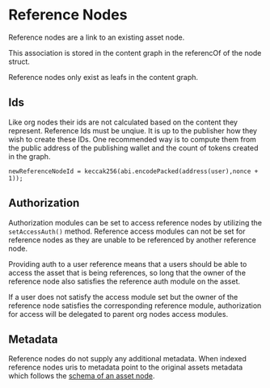# Reference Nodes

Reference nodes are a link to an existing asset node.

This association is stored in the content graph in the referencOf of the node struct.

Reference nodes only exist as leafs in the content graph.

## Ids

Like org nodes their ids are not calculated based on the content they represent. Reference Ids must be unqiue. It is up to the publisher
how they wish to create these IDs. One recommended way is to compute them
from the public address of the publishing wallet and the count of tokens created in the graph.

```
newReferenceNodeId = keccak256(abi.encodePacked(address(user),nonce + 1));
```

## Authorization

Authorization modules can be set to access reference nodes by utilizing the `setAccessAuth()` method. Reference access modules
can not be set for reference nodes as they are unable to be referenced by another reference node.

Providing auth to a user reference means that a users should be able to access the asset that is being references, so long that
the owner of the reference node also satisfies the reference auth module on the asset.

If a user does not satisfy the access module set but the owner of the reference node satisfies the corresponding reference module, 
authorization for access will be delegated to parent org nodes access modules.

## Metadata

Reference nodes do not supply any additional metadata. When indexed reference nodes uris to metadata point to the original
assets metadata which follows the [schema of an asset node](/publishing/graph/asset-nodes/).
